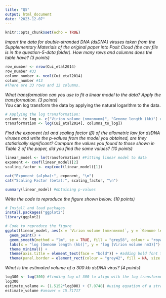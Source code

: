 ```yaml
---
title: "Q5"
output: html_document
date: "2023-12-07"
---
```


```r
knitr::opts_chunk$set(echo = TRUE)
```
*Import the data for double-stranded DNA (dsDNA) viruses taken from the Supplementary Materials of the original paper into Posit Cloud (the csv file is in the question-5-data folder). How many rows and columns does the table have? (3 points)*  

```r
row_number <- nrow(Cui_etal2014)
row_number #33
column_number <- ncol(Cui_etal2014)
column_number #13
#There are 33 rows and 13 columns. 
```
*What transformation can you use to fit a linear model to the data? Apply the transformation. (3 points)*  
You can log transform the data by applying the natural logarithm to the data.
```r
# Applying the log transformation:
columns_to_log <- c("Virion volume (nm×nm×nm)", "Genome length (kb)") #We only want to transform Virion volume and Genome length, so we remove the other columns
transformation <- log(Cui_etal2014[, columns_to_log])
```

*Find the exponent (α) and scaling factor (β) of the allometric law for dsDNA viruses and write the p-values from the model you obtained, are they statistically significant? Compare the values you found to those shown in Table 2 of the paper, did you find the same values? (10 points)*  
```r
linear_model <- lm(transformation) #Fitting linear model to data
exponent <- coef(linear_model)[2]
scaling_factor <- exp(coef(linear_model)[1])

cat("Exponent (alpha):", exponent, "\n")
cat("Scaling Factor (beta):", scaling_factor, "\n")

summary(linear_model) #obtaining p-values
```
*Write the code to reproduce the figure shown below. (10 points)*  
```r
# Install and load packages
install.packages("ggplot2")
library(ggplot2)

# Code to reproduce the figure
ggplot(linear_model, aes(x = `Virion volume (nm×nm×nm)`, y = `Genome length (kb)`)) +
  geom_point() +
  geom_smooth(method = "lm", se = TRUE, fill = "grey58", colour = "royalblue2", linewidth = 0.7) + #adding a blue linear regression line and a grey 95% cl
  labs(x = "log [Genome length (kb)]", y = "log [Virion volume nm3)]") +
  theme_minimal() + 
  theme(axis.title = element_text(face = "bold")) + #adding bold font to axis titles
  theme(panel.border = element_rect(colour = "grey42", fill = NA, size = 0.5))
```

*What is the estimated volume of a 300 kb dsDNA virus? (4 points)*
```r
log300 <- log(300) #finding log of 300 to align with the log transformed model 
log300
estimate_volume <- (1.5152*log300) + (7.0748) #using equation of a straight line (y = mx+c) to solve for estimated volume where m = 1.5152 (slope estimate), x = log300 (genome length) and c = 7.0748 (intercept estimate)
estimate_volume #answer = 15.71717

```

